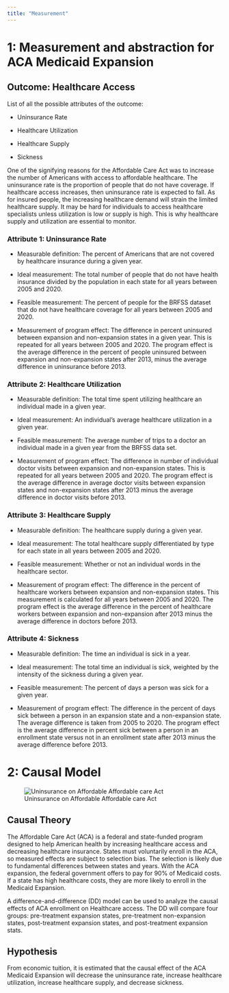 ```yaml
---
title: "Measurement"
---
```


# 1: Measurement and abstraction for ACA Medicaid Expansion

## Outcome: Healthcare Access

List of all the possible attributes of the outcome:

-   Uninsurance Rate

-   Healthcare Utilization

-   Healthcare Supply

-   Sickness

One of the signifying reasons for the Affordable Care Act was to increase the number of Americans with access to affordable healthcare. The uninsurance rate is the proportion of people that do not have coverage. If healthcare access increases, then uninsurance rate is expected to fall. As for insured people, the increasing healthcare demand will strain the limited healthcare supply. It may be hard for individuals to access healthcare specialists unless utilization is low or supply is high. This is why healthcare supply and utilization are essential to monitor.

### Attribute 1: Uninsurance Rate

-   Measurable definition: The percent of Americans that are not covered by healthcare insurance during a given year.

-   Ideal measurement: The total number of people that do not have health insurance divided by the population in each state for all years between 2005 and 2020.

-   Feasible measurement: The percent of people for the BRFSS dataset that do not have healthcare coverage for all years between 2005 and 2020.

-   Measurement of program effect: The difference in percent uninsured between expansion and non-expansion states in a given year. This is repeated for all years between 2005 and 2020. The program effect is the average difference in the percent of people uninsured between expansion and non-expansion states after 2013, minus the average difference in uninsurance before 2013.

### Attribute 2: Healthcare Utilization

-   Measurable definition: The total time spent utilizing healthcare an individual made in a given year.

-   Ideal measurement: An individual's average healthcare utilization in a given year.

-   Feasible measurement: The average number of trips to a doctor an individual made in a given year from the BRFSS data set.

-   Measurement of program effect: The difference in number of individual doctor visits between expansion and non-expansion states. This is repeated for all years between 2005 and 2020. The program effect is the average difference in average doctor visits between expansion states and non-expansion states after 2013 minus the average difference in doctor visits before 2013.

### Attribute 3: Healthcare Supply

-   Measurable definition: The healthcare supply during a given year.

-   Ideal measurement: The total healthcare supply differentiated by type for each state in all years between 2005 and 2020.

-   Feasible measurement: Whether or not an individual words in the healthcare sector.

-   Measurement of program effect: The difference in the percent of healthcare workers between expansion and non-expansion states. This measurement is calculated for all years between 2005 and 2020. The program effect is the average difference in the percent of healthcare workers between expansion and non-expansion after 2013 minus the average difference in doctors before 2013.

### Attribute 4: Sickness

-   Measurable definition: The time an individual is sick in a year.

-   Ideal measurement: The total time an individual is sick, weighted by the intensity of the sickness during a given year.

-   Feasible measurement: The percent of days a person was sick for a given year.

-   Measurement of program effect: The difference in the percent of days sick between a person in an expansion state and a non-expansion state. The average difference is taken from 2005 to 2020. The program effect is the average difference in percent sick between a person in an enrollment state versus not in an enrollment state after 2013 minus the average difference before 2013.

# 2: Causal Model

![Uninsurance on Affordable Affordable care Act](figures/aca_dag.png){fig-alt="Uninsurance on ACA Medicaid Expansion"}

## Causal Theory

The Affordable Care Act (ACA) is a federal and state-funded program designed to help American health by increasing healthcare access and decreasing healthcare insurance. States must voluntarily enroll in the ACA, so measured effects are subject to selection bias. The selection is likely due to fundamental differences between states and years. With the ACA expansion, the federal government offers to pay for 90% of Medicaid costs. If a state has high healthcare costs, they are more likely to enroll in the Medicaid Expansion.

A difference-and-difference (DD) model can be used to analyze the causal effects of ACA enrollment on Healthcare access. The DD will compare four groups: pre-treatment expansion states, pre-treatment non-expansion states, post-treatment expansion states, and post-treatment expansion stats.

## Hypothesis

From economic tuition, it is estimated that the causal effect of the ACA Medicaid Expansion will decrease the uninsurance rate, increase healthcare utilization, increase healthcare supply, and decrease sickness.
